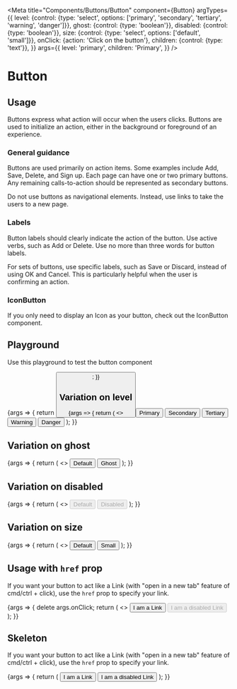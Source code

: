 
<Meta
  title="Components/Buttons/Button"
  component={Button}
  argTypes={{
    level: {control: {type: 'select', options: ['primary', 'secondary', 'tertiary', 'warning', 'danger']}},
    ghost: {control: {type: 'boolean'}},
    disabled: {control: {type: 'boolean'}},
    size: {control: {type: 'select', options: ['default', 'small']}},
    onClick: {action: 'Click on the button'},
    children: {control: {type: 'text'}},
  }}
  args={{
    level: 'primary',
    children: 'Primary',
  }}
/>

# Button

## Usage

Buttons express what action will occur when the users clicks. Buttons are used to initialize an action, either in the background or foreground of an experience.

### General guidance

Buttons are used primarily on action items. Some examples include Add, Save, Delete, and Sign up. Each page can have one or two primary buttons. Any remaining calls-to-action should be represented as secondary buttons.

Do not use buttons as navigational elements. Instead, use links to take the users to a new page.

### Labels

Button labels should clearly indicate the action of the button. Use active verbs, such as Add or Delete. Use no more than three words for button labels.

For sets of buttons, use specific labels, such as Save or Discard, instead of using OK and Cancel. This is particularly helpful when the user is confirming an action.

### IconButton

If you only need to display an Icon as your button, check out the <LinkTo kind="Components/Buttons/IconButton" story="Standard">IconButton component</LinkTo>.

## Playground

Use this playground to test the button component

<Canvas>
  <Story name="Standard">
    {args => {
      return <Button {...args} />;
    }}
  </Story>
</Canvas>

<ArgsTable story="Standard" />

## Variation on level

<Canvas>
  <Story name="Level">
    {args => {
      return (
        <>
          <Button {...args} level="primary">
            Primary
          </Button>
          <Button {...args} level="secondary">
            Secondary
          </Button>
          <Button {...args} level="tertiary">
            Tertiary
          </Button>
          <Button {...args} level="warning">
            Warning
          </Button>
          <Button {...args} level="danger">
            Danger
          </Button>
        </>
      );
    }}
  </Story>
</Canvas>

## Variation on ghost

<Canvas>
  <Story name="Ghost">
    {args => {
      return (
        <>
          <Button {...args} ghost={false}>
            Default
          </Button>
          <Button {...args} ghost={true}>
            Ghost
          </Button>
        </>
      );
    }}
  </Story>
</Canvas>

## Variation on disabled

<Canvas>
  <Story name="Disabled">
    {args => {
      return (
        <>
          <Button {...args} disabled={false}>
            Default
          </Button>
          <Button {...args} disabled={true}>
            Disabled
          </Button>
        </>
      );
    }}
  </Story>
</Canvas>

## Variation on size

<Canvas>
  <Story name="Size">
    {args => {
      return (
        <>
          <Button {...args} size="default">
            Default
          </Button>
          <Button {...args} size="small">
            Small
          </Button>
        </>
      );
    }}
  </Story>
</Canvas>

## Usage with `href` prop

If you want your button to act like a <LinkTo kind="Components/Link" story="Standard">Link</LinkTo> (with "open in a new tab" feature of cmd/ctrl + click), use the `href` prop to specify your link.

<Canvas>
  <Story name="Link">
    {args => {
      delete args.onClick;
      return (
        <>
          <Button {...args} href="https://google.com" target="_blank">
            I am a Link
          </Button>
          <Button {...args} disabled={true} href="https://google.com" target="_blank">
            I am a disabled Link
          </Button>
        </>
      );
    }}
  </Story>
</Canvas>

## Skeleton

If you want your button to act like a <LinkTo kind="Components/Link" story="Standard">Link</LinkTo> (with "open in a new tab" feature of cmd/ctrl + click), use the `href` prop to specify your link.

<Canvas>
  <Story name="Skeleton">
    {args => {
      return (
        <Skeleton skeleton={true}>
          <Button {...args}>I am a Link</Button>
          <Button {...args}>I am a disabled Link</Button>
        </Skeleton>
      );
    }}
  </Story>
</Canvas>
